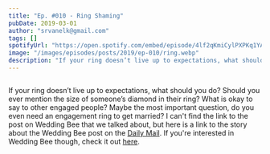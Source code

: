 ```yaml
---
title: "Ep. #010 - Ring Shaming"
pubDate: 2019-03-01
author: "srvanelk@gmail.com"
tags: []
spotifyUrl: "https://open.spotify.com/embed/episode/4lf2qKmiCylPXPKq1YAXkU?utm_source=generator&theme=0"
image: "/images/episodes/posts/2019/ep-010/ring.webp"
description: "If your ring doesn’t live up to expectations, what should you do? Should you ever mention the size of someone’s diamond in their ring? What is okay to say to other engaged people?"
---
```



<figure>
  <img src="/images/episodes/posts/2019/ep-010/ring.webp" alt="" />
</figure>

<SpotifyEmbed
  spotifyUrl={frontmatter.spotifyUrl}
  coverImage={frontmatter.image}
  coverAlt={frontmatter.title}
  title="Wedded"
  subtitle="Tap to load this episode"
/>

If your ring doesn’t live up to expectations, what should you do? Should you ever mention the size of someone’s diamond in their ring? What is okay to say to other engaged people?
Maybe the most important question, do you even need an engagement ring to get married?
I can't find the link to the post on Wedding Bee that we talked about, but here is a link to the story about the Wedding Bee post on the [Daily Mail](https://www.dailymail.co.uk/femail/article-6603373/Bride-left-devastated-fiance-proposes-family-heirloom-hates.html).
If you're interested in Wedding Bee though, check it out [here](https://www.weddingbee.com/).
